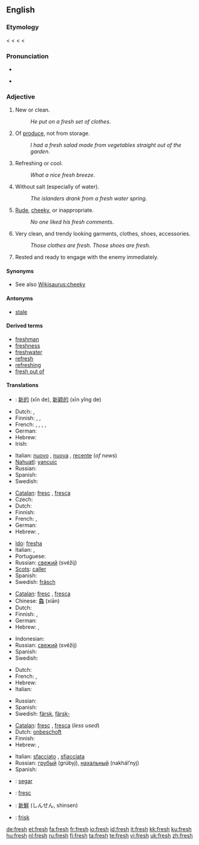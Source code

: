 {{wikipedia|dab=fresh}}
==English==

{{rank|walk|places|simple|710|fresh|noble|appearance|period}}

===Etymology===
< {{etyl|enm}} {{term|fresh|lang=enm}} < {{etyl|ang}} {{term|fersc||fresh (applied to water)}} < {{etyl|it}} {{term|fresco||fresh}}
< {{etyl|goh}} {{term|frisc||fresh}}

===Pronunciation===
* {{IPA|/fɹɛʃ/}}
* {{audio|en-us-fresh.ogg|Audio (US)}}
*: {{rhymes|ɛʃ}}

===Adjective===
{{en-adj|fresh|er}}

# New or clean.
#: ''He put on a fresh set of clothes''.
# Of [[produce]], not from storage.
#: ''I had a fresh salad made from vegetables straight out of the garden''.
# Refreshing or cool.
#: ''What a nice fresh breeze''.
# Without salt (especially of water).
#: ''The islanders drank from a fresh water spring''.
# [[Rude]], [[cheeky]], or inappropriate.
#: ''No one liked his fresh comments''.
# Very clean, and trendy looking garments, clothes, shoes, accessories.
#: ''Those clothes are fresh. Those shoes are fresh''.
# {{military}} Rested and ready to engage with the enemy immediately.

====Synonyms====
* See also [[Wikisaurus:cheeky]]

====Antonyms====
* [[stale]]

====Derived terms====
* [[freshman]]
* [[freshness]]
* [[freshwater]]
* [[refresh]]
* [[refreshing]]
* [[fresh out of]]

====Translations====
{{trans-top|New or clean (1)}}
* {{ttbc|Chinese}}: [[新的]] (xīn de), [[新颖的]] (xīn yǐng de)
* Dutch: {{t+|nl|vers}}, {{t+|nl|nieuw}}
* Finnish: {{t+|fi|tuore}}, {{t-|fi|veres}}, {{t+|fi|uusi}}
* French: {{t+|fr|nouveau|m}}, {{t+|fr|nouvel}}, {{t+|fr|nouvelle|f}}, {{t+|fr|nouveaux|m|p}}, {{t+|fr|nouvelles|f|p}}
* German: {{t+|de|frisch}}
* Hebrew: {{he-translation|רענן|ra`anán}} {{m}}
* Irish: {{t-|ga|úr|xs=Irish}}
{{trans-mid}}
* Italian: [[nuovo]] {{m}}, [[nuova]] {{f}}, [[recente]] (''of news'')
* [[Nahuatl]]: [[yancuic]]
* Russian: {{t+|ru|свежий|tr=svéžij|sc=Cyrl}}
* Spanish: {{t+|es|nuevo|m}}
* Swedish: {{t+|sv|fräsch}}
{{trans-bottom}}

{{trans-top|Of produce, not from storage (2)}}
* [[Catalan]]: [[fresc]] {{m}}, [[fresca]] {{f}}
* Czech: {{t-|cs|čerstvý|m}}
* Dutch: {{t+|nl|vers}}
* Finnish: {{t+|fi|tuore}}
* French: {{t+|fr|frais|m}}, {{t+|fr|fraîche|f}}
* German: {{t+|de|frisch}}
* Hebrew: {{he-translation|טרי|tarí}} {{m}}, {{he-translation|טריה|tariyá}} {{f}}
{{trans-mid}}
* [[Ido]]: [[fresha]]
* Italian: {{t+|it|fresco|m}}, {{t-|it|fresca|f}}
* Portuguese: {{t+|pt|fresco}}
* Russian: [[свежий]] (svéžij)
* [[Scots]]: [[caller#Scots|caller]]
* Spanish: {{t+|es|fresco|m}}
* Swedish: [[fräsch]]
{{trans-bottom}}

{{trans-top|Refreshing or cool (3)}}
* [[Catalan]]: [[fresc]] {{m}}, [[fresca]] {{f}}
* Chinese: [[鱻]] (xiān)
* Dutch: {{t+|nl|fris}}
* Finnish: {{t-|fi|raitis}}, {{t+|fi|raikas}}
* German: {{t+|de|frisch}}
* Hebrew: {{he-translation|מרענן|mera`anén}} {{m}}, {{he-translation|מרעננת|mera`anénet}} {{f}}
{{trans-mid}}
* Indonesian: {{t-|id|segar|xs=Indonesian}}
* Russian: [[свежий]] (svéžij)
* Spanish: {{t+|es|fresco|m}}
* Swedish: {{t+|sv|frisk}}
{{trans-bottom}}

{{trans-top|Without salt (4)}}
* Dutch: {{t+|nl|zoet}}
* French: {{t+|fr|doux|m}}, {{t+|fr|douce|f}}
* Hebrew: {{he-translation|מתוקים|metukím}} {{m|p}}
* Italian: {{t+|it|dolce}}
{{trans-mid}}
* Russian: {{t+|ru|пресный|tr=présnyj|sc=Cyrl}}
* Spanish: {{t+|es|simple|n}}
* Swedish: [[färsk]], [[färsk-]]
{{trans-bottom}}

{{trans-top|Rude or inappropriate (5)}}
* [[Catalan]]: [[fresc]] {{m}}, [[fresca]] {{f}} (''less used'')
* Dutch: [[onbeschoft]]
* Finnish: {{t-|fi|röyhkeä}}
* Hebrew: {{he-translation|חצוף|khatsúf}} {{m}}, {{he-translation|חצופה|khatsufá}} {{f}}
{{trans-mid}}
* Italian: [[sfacciato]] {{m}}, [[sfiacciata]] {{f}}
* Russian: [[грубый]] (grúbyj), [[нахальный]] (nakhál’nyj)
* Spanish: {{t-|es|grosero|m}}
{{trans-bottom}}

{{checktrans-top}}
* {{ttbc|Indonesian}}: [[segar]]
* {{ttbc|Interlingua}}: [[fresc]]
* {{ttbc|Japanese}}: [[新鮮]] (しんせん, shinsen)
* {{ttbc|Norwegian}}: [[frisk]]
{{trans-bottom}}

[[de:fresh]]
[[et:fresh]]
[[fa:fresh]]
[[fr:fresh]]
[[io:fresh]]
[[id:fresh]]
[[it:fresh]]
[[kk:fresh]]
[[ku:fresh]]
[[hu:fresh]]
[[nl:fresh]]
[[ru:fresh]]
[[fi:fresh]]
[[ta:fresh]]
[[te:fresh]]
[[vi:fresh]]
[[uk:fresh]]
[[zh:fresh]]